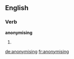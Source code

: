 
==English==

===Verb===
'''anonymising'''

# {{present participle of|anonymise}}

[[de:anonymising]]
[[fr:anonymising]]